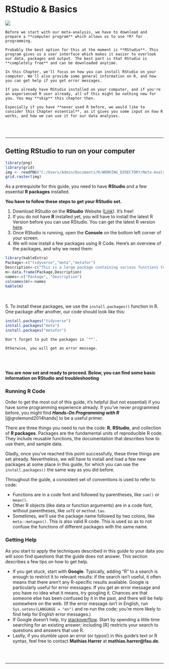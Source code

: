 # RStudio & Basics

![](/Users/Mathias2/Documents/R/WORKING_DIRECTORY/Windows/R/WORKING_DIRECTORY/Meta-Analyse Buch/bookdown-demo-master/chap2.jpg)

```block
Before we start with our meta-analysis, we have to download and prepare a **computer program** which allows us to use *R* for programming. 

Probably the best option for this at the moment is **RStudio**. This program gives us a user interface which makes it easier to overlook our data, packages and output. The best part is that RStudio is **completely free** and can be downloaded anytime.

In this Chapter, we'll focus on how you can install RStudio on your computer. We'll also provide some general information on R, and how you can get help if you get error messages.

If you already have RStudio installed on your computer, and if you're an experienced R user already, all of this might be nothing new for you. You may **skip** this chapter then.

Especially if you have **never used R before, we would like to consider this Chapter essential**, as it gives you some input on how R works, and how we can use it for our data analyses.
```

<br><br>

---

## Getting RStudio to run on your computer {#RStudio}
```r
library(png)
library(grid)
img <- readPNG("C:/Users/Admin/Documents/R/WORKING_DIRECTORY/Meta-Analyse Buch/bookdown-demo-master/rstudiologo.PNG")
grid.raster(img)
```

As a prerequisite for this guide, you need to have **RStudio** and a few essential **R packages** installed.

**You have to follow these steps to get your RStudio set.**
   
1. Download RStudio on the **RStudio** Website ([Link](https://www.rstudio.com/products/rstudio/download/)). It's free!
2. If you do not have **R** installed yet, you will have to install the latest R Version before you can use RStudio. You can get the latest R version [here](https://cran.r-project.org/bin/windows/base/).
3. Once RStudio is running, open the **Console** on the bottom left corner of your screen.
4. We will now install a few packages using R Code. Here's an overview of the packages, and why we need them:

```r
library(kableExtra)
Package<-c("tidyverse","meta","metafor")
Description<-c("This is a large package containing various functions to tidy up your data", "This package is a so-called wrapper for many meta-analytic functions and makes it easy to code different meta-analyses","This package is used by the meta package for many applications, so we need to have it installed")
m<-data.frame(Package,Description)
names<-c("Package", "Description")
colnames(m)<-names
kable(m)
```
  
<br><br>
5. To install these packages, we use the `install.packages()` function in R. One package after another, our code should look like this:

```r
install.packages("tidyverse")
install.packages("meta")
install.packages("metafor")
```

```block
Don't forget to put the packages in `""`. 

Otherwise, you will get an error message.
```

<br><br>

**You are now set and ready to proceed. Below, you can find some basic information on RStudio and troubleshooting**

### Running R Code

Order to get the most out of this guide, it's helpful (but not essential) if you have some programming experience already. If you’ve never programmed before, you might find ***Hands-On Programming with R*** [@grolemund2014hands] to be a useful primer.

There are three things you need to run the code: **R**, **RStudio**, and collection of **R packages**. Packages are the fundamental units of reproducible R code. They include reusable functions, the documentation that describes how to use them, and sample data.

Gladly, once you've reached this point successfully, these three things are set already. Nevertheless, we will have to install and load a few new packages at some place in this guide, for which you can use the `install.packages()` the same way as you did before.


Throughout the guide, a consistent set of conventions is used to refer to code:

* Functions are in a code font and followed by parentheses, like
`sum()` or `mean()`.
* Other R objects (like data or function arguments) are in a code
font, without parentheses, like `seTE` or `method.tau`. 
* Sometimes, we’ll use the package name followed by two colons, like
`meta::metagen()`. This is also valid R code. This is used so as to not confuse the functions of different packages with the same name.

### Getting Help
As you start to apply the techniques described in this guide to your data you will soon find questions that the guide does not answer. This section describes a few tips on how to get help.

* If you get stuck, start with **Google**. Typically, adding “R” to a search is enough to restrict it to relevant results: if the search isn’t useful, it often means that there aren’t any R-specific results available. Google is particularly useful for error messages. If you get an error message and you have no idea what it means, try googling it. Chances are that someone else has been confused by it in the past, and there will
be help somewhere on the web. (If the error message isn’t in English,
run `Sys.setenv(LANGUAGE = "en")` and re-run the code; you’re
more likely to find help for English error messages.)
* If Google doesn’t help, try [stackoverflow](https://stackoverflow.com). Start by spending a little time searching for an existing answer; including [R] restricts your search to questions and answers that use R. 
* Lastly, if you stumble upon an error (or typos!) in this guide's text or R syntax, feel free to contact **Mathias Harrer** at **mathias.harrer@fau.de**.

<br><br>

---



